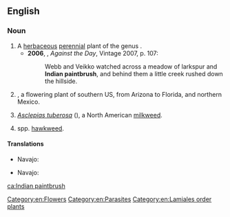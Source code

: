 ==English==
{{wikipedia}}

===Noun===
{{en-noun|-}}

# A [[herbaceous]] [[perennial]] plant of the genus {{taxlink|Castilleja|genus|noshow=1}}.
#* '''2006''', {{w|Thomas Pynchon}}, ''Against the Day'', Vintage 2007, p. 107:
#*: Webb and Veikko watched across a meadow of larkspur and '''Indian paintbrush''', and behind them a little creek rushed down the hillside.
# {{taxlink|Gaillardia pulchella|species|noshow=1}}, a flowering plant of southern US, from Arizona to Florida, and northern Mexico.
# ''[[Asclepias tuberosa]]'' ({{vern|butterfly weed}}), a North American [[milkweed]].
# {{taxlink|Hieracium|genus|noshow=1}} spp. [[hawkweed]].

====Translations====
{{trans-top|''Castilleja''}}
* Navajo: {{t|nv|dahiitį́hídą́ą́ʼtsoh}}
{{trans-mid}}
{{trans-bottom}}
{{trans-top|''Gaillardia pulchella''}}
* Navajo: {{t-needed|nv}}
{{trans-mid}}
{{trans-bottom}}

[[Category:en:Flowers]]
[[Category:en:Parasites]]
[[Category:en:Lamiales order plants]]

[[ca:Indian paintbrush]]